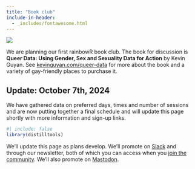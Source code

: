 ```yaml
---
title: "Book club"
include-in-header: 
  - _includes/fontawesome.html
---
```

:::{.aside}
![](images/book-club/queer-data.jpeg)
:::

We are planning our first rainbowR book club. The book for discussion is **Queer Data: Using Gender, Sex and Sexuality Data for Action** by Kevin Guyan. See [kevinguyan.com/queer-data](https://kevinguyan.com/queer-data/){target="_blank"} for more about the book and a variety of gay-friendly places to purchase it.

:::{.callout-note}
## Update: October 7th, 2024
We have gathered data on preferred days, times and number of sessions and are now putting together a final schedule and will update this page shortly with more information and sign-up links.
:::

```r
#| include: false
library(distilltools)
```


We'll update this page as plans develop. We'll promote on [Slack](https://rainbowr.slack.com) and through our newsletter, both of which you can access when you [join the community](https://docs.google.com/forms/d/1y7SOWE3IW-fpR_5Cd4mK-CMUpFZ-hvhY4cTj34JqTVE/){target="_blank"}. We'll also promote on [Mastodon](https://tech.lgbt/@rainbowR){target="_blank"}. 


